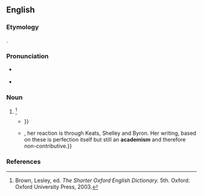 {{also|Academism}}
==English==

===Etymology===
{{suffix|academy|ism|lang=en}}.

===Pronunciation===
* {{a|US}} {{IPA|/əˈkæd.əˌmɪz.əm/|lang=en}}
* {{rhymes|ædəmɪzm|lang=en}}

===Noun===
{{en-noun}}

# {{alt form|academicism|lang=en}} {{defdate|First attested in the mid 18th century.}}<ref name=SOED>Brown, Lesley, ed. ''The Shorter Oxford English Dictionary.'' 5th. Oxford: Oxford University Press, 2003.</ref>
#* {{quote-book|year=1912|author=Haldane Macfall|title=A History of Painting: The Modern Genius Part Eight|publisher=T. C. and E. C. Jack|page=87|passage=For art, '''academism''' is death. '''Academism''' is the painting in the manner of some one else, whether that other be Greek or Florentine, {{...}}}}
#* {{quote-magazine|year=1935|title=The Artist and His Means of Expression|magazine=The Canadian Author|volume=13-15|publisher=Canadian Authors Association|page=11|passage=Contemporary Canadian art suffers from new '''academisms'''. {{...}}, her reaction is through Keats, Shelley and Byron. Her writing, based on these is perfection itself but still an '''academism''' and therefore non-contributive.}}

===References===
<references/>